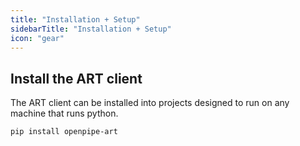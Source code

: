 ```yaml
---
title: "Installation + Setup"
sidebarTitle: "Installation + Setup"
icon: "gear"
---
```


## Install the ART client

The ART client can be installed into projects designed to run on any machine that runs python.

```bash
pip install openpipe-art
```
